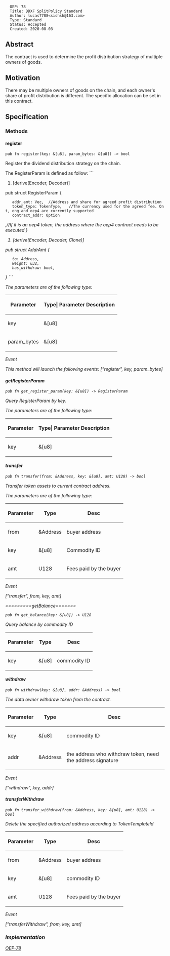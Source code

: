<pre>
  OEP: 78
  Title: DDXF SplitPolicy Standard
  Author: lucas7788<sishsh@163.com>
  Type: Standard
  Status: Accepted
  Created: 2020-08-03
</pre>

==Abstract==


The contract is used to determine the profit distribution strategy of multiple owners of goods.


==Motivation==

There may be multiple owners of goods on the chain, and each owner's share of profit distribution is different. The specific allocation can be set in this contract.

==Specification==

===Methods===

====register====

<pre>
pub fn register(key: &[u8], param_bytes: &[u8]) -> bool
</pre>

Register the dividend distribution strategy on the chain.

The RegisterParam is defined as follow:
```
#[derive(Encoder, Decoder)]
pub struct RegisterParam {
    addr_amt: Vec<AddrAmt>,  //Address and share for agreed profit distribution
    token_type: TokenType,   //The currency used for the agreed fee. Ont, ong and oep4 are currently supported
    contract_addr: Option<Address>,//If it is an oep4 token, the address where the oep4 contract needs to be executed
}
#[derive(Encoder, Decoder, Clone)]
pub struct AddrAmt {
    to: Address,
    weight: u32,
    has_withdraw: bool,
}
```


The parameters are of the following type:

{| class = "wikitable"
! style = "text-align:center;"| Parameter
! Type| Parameter Description
|-
| key
| &[u8]
| key is also called resource_id in the other contract, used to mark the uniqueness of dividend strategy
|-
| param_bytes
| &[u8]
| the serialization result of FeeSplitModel
|}

Event

This method will launch the following events:
["register", key, param_bytes]


====getRegisterParam====

<pre>
pub fn get_register_param(key: &[u8]) -> RegisterParam
</pre>

Query RegisterParam by key.

The parameters are of the following type:

{| class = "wikitable"
! style = "text-align:center;"| Parameter
! Type| Parameter Description
|-
| key
| &[u8]
| key is also called resource_id in the other contract, used to mark the uniqueness of dividend strategy
|}


====transfer====

<pre>
pub fn transfer(from: &Address, key: &[u8], amt: U128) -> bool
</pre>

Transfer token assets to current contract address.

The parameters are of the following type:

{| class = "wikitable"
! style = "text-align:center;"| Parameter
! Type
! Desc
|-
| from
| &Address
| buyer address
|-
| key
| &[u8]
| Commodity ID
|-
| amt
| U128
| Fees paid by the buyer
|}

Event

["transfer", from, key, amt]

=========getBalance=======

<pre>
pub fn get_balance(key: &[u8]) -> U128
</pre>

Query balance by commodity ID

{| class = "wikitable"
! style = "text-align:center;"| Parameter
! Type
! Desc
|-
| key
| &[u8]
| commodity ID
|}


====withdraw====

<pre>
pub fn withdraw(key: &[u8], addr: &Address) -> bool
</pre>

The data owner withdraw token from the contract.

{| class = "wikitable"
! style = "text-align:center;"| Parameter
! Type
! Desc
|-
| key
| &[u8]
| commodity ID
|-
| addr
| &Address
| the address who withdraw token, need the address signature
|}


Event

["withdraw", key, addr]



====transferWithdraw====

<pre>
pub fn transfer_withdraw(from: &Address, key: &[u8], amt: U128) -> bool
</pre>

Delete the specified authorized address according to TokenTemplateId


{| class = "wikitable"
! style = "text-align:center;"| Parameter
! Type
! Desc
|-
| from
| &Address
| buyer address
|-
| key
| &[u8]
| commodity ID
|-
| amt
| U128
| Fees paid by the buyer
|}

Event

["transferWithdraw", from, key, amt]


===Implementation===

[[https://github.com/ont-bizsuite/ddxf-contract-suite/tree/master/contracts/split_policy | OEP-78]]